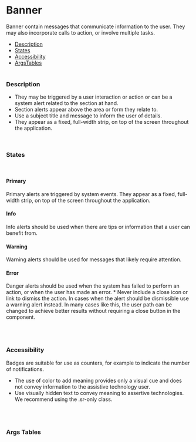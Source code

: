 
# Banner

Banner contain messages that communicate information to the user. They may also incorporate calls to action, or involve multiple tasks.
- [Description](#description)
- [States](#states)
- [Accessibility](#accessibility)
- [ArgsTables](#args-tables)
<br/><br/>

### Description
- They may be triggered by a user interaction or action or can be a system alert related to the section at hand.
- Section alerts appear above the area or form they relate to.
- Use a subject title and message to inform the user of details.
- They appear as a fixed, full-width strip, on top of the screen throughout the application.
<br/>

### States

<br/>

#### Primary

Primary alerts are triggered by system events. They appear as a fixed, full-width strip, on top of the screen throughout the application.

<Canvas>
  <Story id="components-banner--primary" />
</Canvas>

#### Info
Info alerts should be used when there are tips or information that a user can benefit from.

<Canvas>    
  <Story id="components-banner--info" />
</Canvas>

#### Warning
Warning alerts should be used for messages that likely require attention.
<Canvas>    
  <Story id="components-banner--warning" />
</Canvas>

#### Error
Danger alerts should be used when the system has failed to perform an action, or when the user has made an error. * Never include a close icon or link to dismiss the action. In cases when the alert should be dismissible use a warning alert instead. In many cases like this, the user path can be changed to achieve better results without requiring a close button in the component.
<Canvas>    
  <Story id="components-banner--error" />
</Canvas>

<br/><br/>

### Accessibility
Badges are suitable for use as counters, for example to indicate the number of notifications.

- The use of color to add meaning provides only a visual cue and does not convey information to the assistive technology user.
- Use visually hidden text to convey meaning to assertive technologies. We recommend using the .sr-only class.

<br/><br/>

### Args Tables

<ArgsTable of={Banner} />
